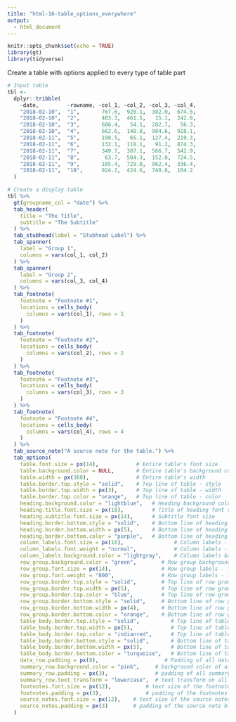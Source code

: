 ```yaml
---
title: "html-16-table_options_everywhere"
output:
  - html_document
---
```


```r
knitr::opts_chunk$set(echo = TRUE)
library(gt)
library(tidyverse)
```

Create a table with options applied to every type of table part

```r
# Input table
tbl <-
  dplyr::tribble(
    ~date,         ~rowname, ~col_1, ~col_2, ~col_3, ~col_4,
    "2018-02-10",  "1",       767.6,  928.1,  382.0,  674.5,
    "2018-02-10",  "2",       403.3,  461.5,   15.1,  242.8,
    "2018-02-10",  "3",       686.4,   54.1,  282.7,   56.3,
    "2018-02-10",  "4",       662.6,  148.8,  984.6,  928.1,
    "2018-02-11",  "5",       198.5,   65.1,  127.4,  219.3,
    "2018-02-11",  "6",       132.1,  118.1,   91.2,  874.3,
    "2018-02-11",  "7",       349.7,  307.1,  566.7,  542.9,
    "2018-02-11",  "8",        63.7,  504.3,  152.0,  724.5,
    "2018-02-11",  "9",       105.4,  729.8,  962.4,  336.4,
    "2018-02-11",  "10",      924.2,  424.6,  740.8,  104.2
  )
```

```r
# Create a display table
tbl %>%
  gt(groupname_col = "date") %>%
  tab_header(
    title = "The Title",
    subtitle = "The Subtitle"
  ) %>%
  tab_stubhead(label = "Stubhead Label") %>%
  tab_spanner(
    label = "Group 1",
    columns = vars(col_1, col_2)
  ) %>%
  tab_spanner(
    label = "Group 2",
    columns = vars(col_3, col_4)
  ) %>%
  tab_footnote(
    footnote = "Footnote #1",
    locations = cells_body(
      columns = vars(col_1), rows = 1
    )
  ) %>%
  tab_footnote(
    footnote = "Footnote #2",
    locations = cells_body(
      columns = vars(col_2), rows = 2
    )
  ) %>%
  tab_footnote(
    footnote = "Footnote #3",
    locations = cells_body(
      columns = vars(col_3), rows = 3
    )
  ) %>%
  tab_footnote(
    footnote = "Footnote #4",
    locations = cells_body(
      columns = vars(col_4), rows = 4
    )
  ) %>%
  tab_source_note("A source note for the table.") %>%
  tab_options(
    table.font.size = px(14),            # Entire table's font size
    table.background.color = NULL,       # Entire table's background color
    table.width = px(360),               # Entire table's width
    table.border.top.style = "solid",    # Top line of table - style
    table.border.top.width = px(3),      # Top line of table - width
    table.border.top.color = "orange",   # Top line of table - color
    heading.background.color = "lightblue",   # Heading background color
    heading.title.font.size = px(18),         # Title of heading font size
    heading.subtitle.font.size = px(14),      # Subtitle font size
    heading.border.bottom.style = "solid",    # Bottom line of heading - style
    heading.border.bottom.width = px(5),      # Bottom line of heading - width
    heading.border.bottom.color = "purple",   # Bottom line of heading - color
    column_labels.font.size = px(16),                # Column labels - font size
    column_labels.font.weight = "normal",            # Column labels - font weight
    column_labels.background.color = "lightgray",    # Column labels background color
    row_group.background.color = "green",        # Row group background color
    row_group.font.size = px(14),                # Row group labels - font size
    row_group.font.weight = "800",               # Row group labels - font weight
    row_group.border.top.style = "solid",        # Top line of row group - style
    row_group.border.top.width = px(5),          # Top line of row group - width
    row_group.border.top.color = "blue",         # Top line of row group - color
    row_group.border.bottom.style = "solid",     # Bottom line of row group - style
    row_group.border.bottom.width = px(4),       # Bottom line of row group - width
    row_group.border.bottom.color = "orange",    # Bottom line of row group - color
    table_body.border.top.style = "solid",          # Top line of table body - style
    table_body.border.top.width = px(5),            # Top line of table body - width
    table_body.border.top.color = "indianred",      # Top line of table body - color
    table_body.border.bottom.style = "solid",       # Bottom line of table body - style
    table_body.border.bottom.width = px(5),         # Bottom line of table body - width
    table_body.border.bottom.color = "turquoise",   # Bottom line of table body - color
    data_row.padding = px(8),                     # Padding of all data rows (stub & table body)
    summary_row.background.color = "pink",     # background color of all summary rows (stub & table body)
    summary_row.padding = px(3),               # padding of all summary rows (stub & table body)
    summary_row.text_transform = "lowercase",  # text transform on all summary row labels
    footnotes.font.size = px(12),           # text size of the footnotes block
    footnotes.padding = px(3),              # padding of the footnotes block
    source_notes.font.size = px(12),    # text size of the source notes block
    source_notes.padding = px(3)        # padding of the source note block
  )
```
